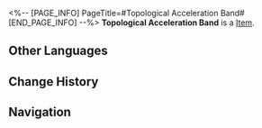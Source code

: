 <%-- [PAGE_INFO]
PageTitle=#Topological Acceleration Band#
[END_PAGE_INFO] --%>
{{Item Infobox
|title       = Topological Acceleration Band
|id          = 403005
|image       = Item Topological Acceleration Band.png
|type        = 
|invCategory = Consumables
|rarity      = 4
|effect      = Upon use, increases SPD of all allies by 24% for 2 turns.
|description = The Department of Implement Arts of the Herta Space Station once did an interesting experiment. Its researchers added three Aidens of vector to a Stone of The Hunt on a topological loop band, making the stone chase itself. Thus, the stone was able to achieve limited perpetual motion under specific conditions. The department was not concerned with the loss of Path power in the experiment. Instead, they took notice of another small phenomenon: to tread on its Path, the stone moved at a very low velocity, but the speed was gradually picking up in small increments. The researchers leveraged this and produced Topological Acceleration Band. Other than for workout purposes, its use is very limited at the current stage.
|source1     = [[Omni-Synthesizer]]
}}
{{Description|1=''"Say, if we mass-produce it, like, infinitely, could it drain all the energy of a certain Path?"''}}
'''Topological Acceleration Band''' is a [[Item]].

==Other Languages==
{{Other Languages
|en   = Topological Acceleration Band
|zhs  = 拓扑加速带
|zht  = 拓撲加速帶
|ja   = トポロジーアクセルベルト
|ko   = 위상 가속 벨트
|es   = Banda de aceleración topológica
|fr   = Bande d'accélération topologique
|ru   = Топологическая полоса ускорения
|th   = Topological Acceleration Band
|vi   = Băng Gia Tốc Topology
|de   = Topologisches Beschleunigungsband
|id   = Topological Acceleration Band
|pt   = Faixa de Aceleração Topológica
}}

==Change History==
{{Change History|2.0}}

==Navigation==
{{Consumable Navbox}}